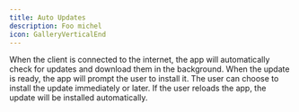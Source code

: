 ```yaml
---
title: Auto Updates
description: Foo michel
icon: GalleryVerticalEnd
---
```


When the client is connected to the internet, the app will automatically check for updates and download them in the background. When the update is ready, the app will prompt the user to install it. The user can choose to install the update immediately or later. If the user reloads the app, the update will be installed automatically.
